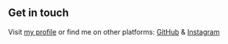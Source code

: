 ## Get in touch

Visit [my profile](https://www.linkedin.com/in/sharad-savariya/) or find me on other platforms: [GitHub](https://github.com/Sharad5789) & [Instagram](https://www.instagram.com/srd________/)
